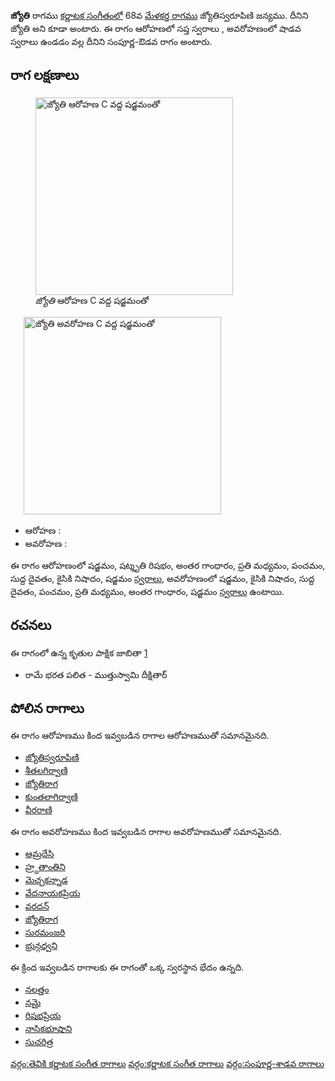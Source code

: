 {{Infobox ragam
	| name          	= జ్యోతి
	| synonym	    	= జ్యోతి
	| mela          	= 
	| chakra        	= 
	| janaka        	= 
	| type          	= సంపూర్ణ-శాడవ
	| arohanam      	= {{svaraC|S|R3|G3|M2|P|D1|N2|S'}} 
	| avarohanam    	= {{svaraC|S'|N2|D1|P|M2|G3|S}}
	| jeeva         	=
	| chhaya        	=
	| nyasa         	=
	| vishesha      	= 
	| equivalent  		= 
}}
{{కర్ణాటక సంగీత రాగాలు}}
'''జ్యోతి''' రాగము [[కర్ణాటక సంగీతం]]లో 68వ [[మేళకర్త రాగము]] జ్యోతిస్వరూపిణి జన్యము. దీనిని జ్యోతి అని కూడా అంటారు. ఈ రాగం ఆరోహణలో సప్త స్వరాలు , అవరోహణంలో షాడవ స్వరాలు ఉండడం వల్ల దీనిని సంపూర్ణ-ఔడవ రాగం అంటారు.


==రాగ లక్షణాలు==
[[Image:jyoti_ar_kb2wiki.png|thumb|right|316px|''జ్యోతి'' ఆరోహణ C వద్ద షడ్జమంతో]]
	[[Image:jyoti_av_kb2wiki.png|thumb|right|316px|''జ్యోతి'' అవరోహణ C వద్ద షడ్జమంతో]]

* ఆరోహణ : {{svaraC|S|R3|G3|M2|P|D1|N2|S'}} 
* అవరోహణ : {{svaraC|S'|N2|D1|P|M2|G3|S}}

ఈ రాగం ఆరోహణంలో షడ్జమం, షట్శృతి రిషభం, అంతర గాంధారం, ప్రతి మధ్యమం, పంచమం, సుద్ద దైవతం, కైసికి నిషాదం, షడ్జమం [[స్వరాలు]], అవరోహణంలో షడ్జమం, కైసికి నిషాదం, సుద్ద దైవతం, పంచమం, ప్రతి మధ్యమం, అంతర గాంధారం, షడ్జమం [[స్వరాలు]] ఉంటాయి.

==రచనలు==
ఈ రాగంలో ఉన్న కృతుల పాక్షిక జాబితా [https://github.com/ssrihari/ragavardhini/blob/master/ragas/kritis.psv]
* రామే భరత పలిత - ముత్తుస్వామి దీక్షితార్




==పోలిన రాగాలు==
ఈ రాగం ఆరోహణము కింద ఇవ్వబడిన రాగాల ఆరోహణముతో సమానమైనది.
* [[జ్యోతిస్వరూపిణి]]
* [[శీతలగిర్వాణి]]
* [[జ్యోతిరాగ]]
* [[ కుంతలాగిర్వాణి]]
* [[వీరరాణి]]

ఈ రాగం అవరోహణము కింద ఇవ్వబడిన రాగాల అవరోహణముతో సమానమైనది.
* [[ఆమ్రదేసి]]
* [[హ్ర్దతాంతిని]]
* [[మెచ్చకన్నాడ]]
* [[వేదనాయకప్రియ]]
* [[వరదన్]]
* [[జ్యోతిరాగ]]
* [[సురమంజరి]]
* [[భ్రున్గధ్వని]]

ఈ క్రింద ఇవ్వబడిన రాగాలకు ఈ రాగంతో ఒక్క స్వరస్థాన భేదం ఉన్నది.
* [[నలత్తం]]
* [[నమై]]
* [[రిషభప్రియ]]
* [[నాసికభూషాని]]
* [[సుచరిత్ర]]



[[వర్గం:తెవికి కర్ణాటక సంగీత రాగాలు]]
[[వర్గం:కర్ణాటక సంగీత రాగాలు]]
[[వర్గం:సంపూర్ణ-శాడవ రాగాలు]]